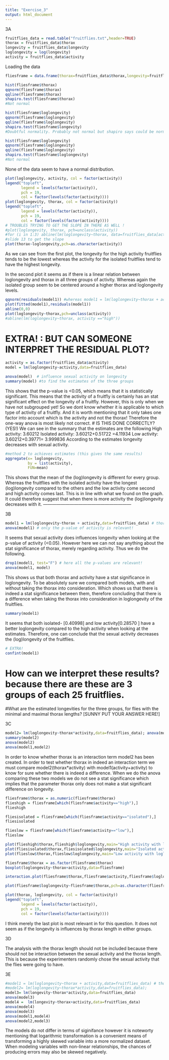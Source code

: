 ```yaml
---
title: "Exercise_3"
output: html_document
---
```


3A
```r
fruitflies_data = read.table("fruitflies.txt",header=TRUE)
thorax = fruitflies_data$thorax
longevity = fruitflies_data$longevity
loglongevity = log(longevity)
activity = fruitflies_data$activity
```
Loading the data

```r
fliesframe = data.frame(thorax=fruitflies_data$thorax,longevity=fruitflies_data$longevity,activity=fruitflies_data$activity,loglongevity=log(fruitflies_data$longevity))

hist(fliesframe$thorax)
qqnorm(fliesframe$thorax)
qqline(fliesframe$thorax)
shapiro.test(fliesframe$thorax)
#Not normal

hist(fliesframe$loglongevity)
qqnorm(fliesframe$loglongevity)
qqline(fliesframe$loglongevity)
shapiro.test(fliesframe$longevity)
#Doubtful normality. Probably not normal but shapiro says could be normal

hist(fliesframe$loglongevity)
qqnorm(fliesframe$loglongevity)
qqline(fliesframe$loglongevity)
shapiro.test(fliesframe$loglongevity)
#Not normal
```
None of the data seem to have a normal distribution. 

```r

plot(loglongevity, activity, col = factor(activity))
legend("topleft",
       legend = levels(factor(activity)),
       pch = 19,
       col = factor(levels(factor(activity))))
plot(loglongevity, thorax, col = factor(activity))
legend("topleft",
       legend = levels(factor(activity)),
       pch = 19,
       col = factor(levels(factor(activity))))
# TROUBLES TRYING TO GET THE SLOPE IN THERE AS WELL ! 
#plot(loglongevity, thorax, pch=unclass(activity))
#for (i in 1:3) abline(lm(loglongevity~thorax, data=fruitflies_data[activity==i,])) 
#slide 13 to get the slope
plot(thorax~loglongevity,pch=as.character(activity))


```
As we can see from the first plot, the longevity for the high activity fruitflies tends to be the lowest whereas the activity for the isolated fruitflies tend to have the highest longevity.

In the second plot it seems as if there is a linear relation between loglongevity and thorax in all three groups of activity. Whereas again the isolated group seem to be centered around a higher thorax and loglongevity levels. 


```r
qqnorm(residuals(model1)) #whereas model1 = lm(loglongevity~thorax + activity,data=fruitflies_data)
plot(fitted(model1),residuals(model1))
abline(0,0)
plot(loglongevity~thorax,pch=unclass(activity))
#abline(lm(loglongevity~thorax, activity =="high"))
```

# EXTRA! : BUT CAN SOMEONE INTERPRET THE RESIDUAL PLOT?


```r
activity = as.factor(fruitflies_data$activity)
model = lm(loglongevity~activity,data=fruitflies_data)

anova(model)  # influence sexual activity on longevity
summary(model) #to find the estimates of the three groups
```
This shows that the p-value is <0.05, which means that it is statistically significant. This means that the activity of a fruitfly is certainly has an stat significant effect on the longevity of a fruitfly. However, this is only when we have not subgrouped yet! So we dont know whether it is applicable to which type of activity of a fruitfly. 
And it is worth mentioning that it only takes one factor into account which is the activity and not the thorax! Therefore the one-way anova is most likely not correct.
# IS THIS DONE CORRECTLY? (YES!)
We can see in the summary that the estimates are the following 
High activity: 3.60212
Isolated activity: 3.60212+0.51722 =4.11934
Low activity: 3.60212+0.39771= 3.999836
According to the estimates longevity decreases with sexual activity. 

```r
#method 2 to achieves estimates (this gives the same results)
aggregate(x= loglongevity,
          by = list(activity),
          FUN=mean)

```

This shows that the mean of the (log)longevity is different for every group. Whereas the fruitflies with the isolated activity have the longest (log)longevity compared to the others and the low activity come second and high activity comes last. This is in line with what we found on the graph. 
It could therefore suggest that when there is more activity the (log)longevity decreases with it. 
------------------------------------------------------------

3B
```r
model1 = lm(loglongevity~thorax + activity,data=fruitflies_data) # thorax as explanatory variable/ factor
anova(model1) # only the p-value of activity is relevant! 


```
It seems that sexual activity does influences longevity when looking at the p-value  of activity (<0.05). However here we can not say anything about the stat significance of thorax, merely regarding activity. Thus we do the following. 
```r
drop1(model1, test="F") # here all the p-values are relevant!
anova(model1, model)
```


This shows us that both thorax and activity have a stat significance in loglongevity. 
To be absolutely sure we compared both models, with and without taking the thorax into consideration. Which shows us that there is indeed a stat significance between them, therefore concluding that there is a difference when taking the thorax into consideration in loglongevity of the fruitflies. 

```r
summary(model1)
```
It seems that both isolated- [0.40998] and low activity[0.28570  ] have a better loglongevity compared to the high activity when looking at the estimates. Therefore, one can conclude that the sexual activity decreases the (log)longevity of the fruitflies.
```r
# EXTRA! 
confint(model1)
```
# How can we interpret these results? because there are these are 3 groups of each 25 fruitflies. 
#What are the estimated longevities for the three groups, for flies with the minimal and maximal thorax lengths? [SUNNY PUT YOUR ANSWER HERE!]

3C

```r
model2= lm(loglongevity~thorax*activity,data=fruitflies_data); anova(model2)
summary(model2)
anova(model2)
anova(model1,model2)
```
In order to know whether thorax is an interaction term model2 has been created. 
In order to test whether thorax in indeed an interaction term we must compare model2(thorax*activity) with model1(activity+activity) to know for sure whether there is indeed a difference. When we do the anova comparing these two models we do not see a stat significance which implies that the parameter thorax only does not make a stat significant difference on longevity. 

```r
fliesframe$thorax = as.numeric(fliesframe$thorax)
flieshigh = fliesframe[which(fliesframe$activity=="high"),]
flieshigh

fliesisolated = fliesframe[which(fliesframe$activity=="isolated"),]
fliesisolated

flieslow = fliesframe[which(fliesframe$activity=="low"),]
flieslow

plot(flieshigh$thorax,flieshigh$loglongevity,main="High activity with loglongevity")
plot(fliesisolated$thorax,fliesisolated$loglongevity,main="Isolated activity with loglongevity")
plot(flieslow$thorax,flieslow$loglongevity,main="Low activity with loglongevity")

fliesframe$thorax = as.factor(fliesframe$thorax)
boxplot(loglongevity~thorax+activity,data=fliesframe)

interaction.plot(fliesframe$thorax,fliesframe$activity,fliesframe$loglongevity)

plot(fliesframe$loglongevity~fliesframe$thorax,pch=as.character(fliesframe$activity))

plot(thorax, loglongevity, col = factor(activity))
legend("topleft",
       legend = levels(factor(activity)),
       pch = 19,
       col = factor(levels(factor(activity))))
```

I think merely the last plot is most relevant in for this question. It does not seem as if the longevity is influences by thorax length in either groups. 

3D 

The analysis with the thorax length should not be included because there should not be interaction between the sexual activity and the thorax length. This is because the experimenters randomly chose the sexual activity that the flies were going to have.

3E
```r
#model1 = lm(loglongevity~thorax + activity,data=fruitflies_data) # thorax as explanatory variable/ factor
#model2= lm(loglongevity~thorax*activity,data=fruitflies_data);
model3= lm(longevity~thorax*activity,data=fruitflies_data)
anova(model3)
model4 =  lm(longevity~thorax+activity,data=fruitflies_data) 
anova(model4)
anova(model3)
anova(model1,model4)
anova(model2,model3)

```
The models do not differ in terms of siginifance however it is noteworty mentioning that logarithmic transformation is a convenient means of transforming a highly skewed variable into a more normalized dataset. When modeling variables with non-linear relationships, the chances of producing errors may also be skewed negatively.